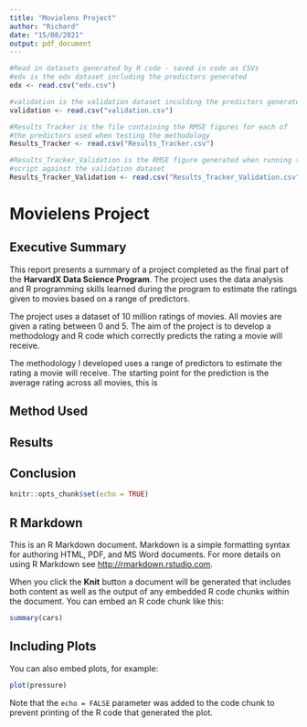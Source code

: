 ```yaml
---
title: "Movielens Project"
author: "Richard"
date: "15/08/2021"
output: pdf_document
---
```


```r
#Read in datasets generated by R code - saved in code as CSVs
#edx is the edx dataset including the predictors generated
edx <- read.csv("edx.csv")

#validation is the validation dataset inculding the predictors generated
validation <- read.csv("validation.csv")

#Results_Tracker is the file containing the RMSE figures for each of
#the predictors used when testing the methodology
Results_Tracker <- read.csv("Results_Tracker.csv")

#Results_Tracker_Validation is the RMSE figure generated when running the
#script against the validation dataset
Results_Tracker_Validation <- read.csv("Results_Tracker_Validation.csv")
```

# Movielens Project

## Executive Summary

This report presents a summary of a project completed as the final part of the **HarvardX Data Science Program**. The project uses the data analysis and R programming skills learned during the program to estimate the ratings given to movies based on a range of predictors.

The project uses a dataset of 10 million ratings of movies. All movies are given a rating between 0 and 5. The aim of the project is to develop a methodology and R code which correctly predicts the rating a movie will receive.

The methodology I developed uses a range of predictors to estimate the rating a movie will receive. The starting point for the prediction is the average rating across all movies, this is

## Method Used

## Results

## Conclusion

```r
knitr::opts_chunk$set(echo = TRUE)
```

## R Markdown

This is an R Markdown document. Markdown is a simple formatting syntax for authoring HTML, PDF, and MS Word documents. For more details on using R Markdown see <http://rmarkdown.rstudio.com>.

When you click the **Knit** button a document will be generated that includes both content as well as the output of any embedded R code chunks within the document. You can embed an R code chunk like this:

```r
summary(cars)
```

## Including Plots

You can also embed plots, for example:

```r
plot(pressure)
```

Note that the `echo = FALSE` parameter was added to the code chunk to prevent printing of the R code that generated the plot.
